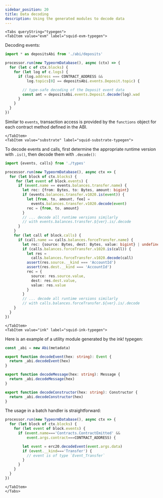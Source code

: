 ```yaml
---
sidebar_position: 20
title: Data decoding
description: Using the generated modules to decode data
---
```



```mdx-code-block
<Tabs queryString="typegen">
<TabItem value="evm" label="squid-evm-typegen">
```
Decoding events:

```ts
import * as depositsAbi from './abi/deposits'

processor.run(new TypeormDatabase(), async (ctx) => {
  for (let c of ctx.blocks) {
    for (let log of c.logs) {
      if (log.address === CONTRACT_ADDRESS &&
          log.topics[0] == depositsAbi.events.Deposit.topic) {

        // type-safe decoding of the Deposit event data
        const amt = depositsAbi.events.Deposit.decode(log).wad
      }
    }
  }
})
```

Similar to `events`, transaction access is provided by the `functions` object for each contract method defined in the ABI.

```mdx-code-block
</TabItem>
<TabItem value="substrate" label="squid-substrate-typegen">
```

To decode events and calls, first determine the appropriate runtime version with `.is()`, then decode them with `.decode()`:

```typescript
import {events, calls} from './types'

processor.run(new TypeormDatabase(), async ctx => {
  for (let block of ctx.blocks) {
     for (let event of block.events) {
      if (event.name == events.balances.transfer.name) {
        let rec: {from: Bytes, to: Bytes, amount: bigint}
        if (events.balances.transfer.v1020.is(event)) {
          let [from, to, amount, fee] =
            events.balances.transfer.v1020.decode(event)
          rec = {from, to, amount}
        }
        // ... decode all runtime versions similarly
        // with events.balances.transfer.${ver}.is/.decode
      }
    }
    for (let call of block.calls) {
      if (call.name == calls.balances.forceTransfer.name) {
        let rec: {source: Bytes, dest: Bytes, value: bigint} | undefined
        if (calls.balances.forceTransfer.v1020.is(call)) {
          let res =
            calls.balances.forceTransfer.v1020.decode(call)
          assert(res.source.__kind === 'AccountId')
          assert(res.dest.__kind === 'AccountId')
          rec = {
            source: res.source.value,
            dest: res.dest.value,
            value: res.value
          }
        }
        // ... decode all runtime versions similarly
        // with calls.balances.forceTransfer.${ver}.is/.decode
    }
  }
})
```

```mdx-code-block
</TabItem>
<TabItem value="ink" label="squid-ink-typegen">
```

Here is an example of a utility module generated by the ink! typegen:

```typescript title="src/abi/erc20.ts"
const _abi = new Abi(metadata)

export function decodeEvent(hex: string): Event {
  return _abi.decodeEvent(hex)
}

export function decodeMessage(hex: string): Message {
  return _abi.decodeMessage(hex)
}

export function decodeConstructor(hex: string): Constructor {
  return _abi.decodeConstructor(hex)
}
```

The usage in a batch handler is straightforward:
```ts
processor.run(new TypeormDatabase(), async ctx => {
  for (let block of ctx.blocks) {
    for (let event of block.events) {
      if (event.name==='Contracts.ContractEmitted' &&
          event.args.contract===CONTRACT_ADDRESS) {

        let event = erc20.decodeEvent(event.args.data)
        if (event.__kind==='Transfer') {
          // event is of type `Event_Transfer`
        }
      }
    }
  }
})
```

```mdx-code-block
</TabItem>
</Tabs>
```
